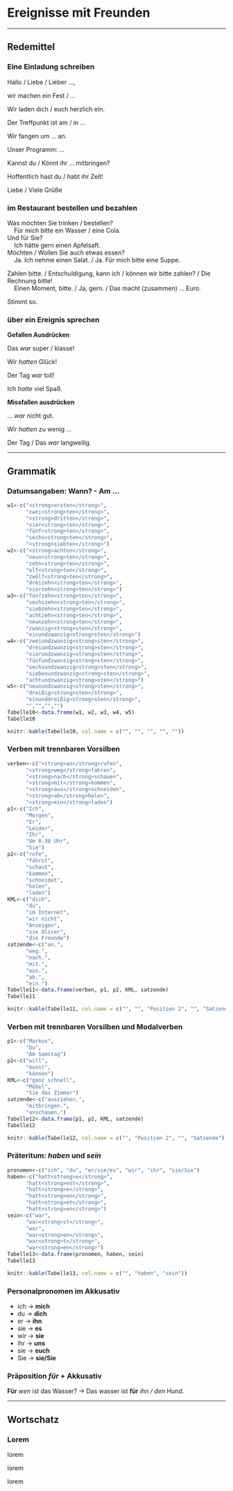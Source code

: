 Ereignisse mit Freunden {#K6A1}
=

---

Redemittel
--

### Eine Einladung schreiben {-}

Hallo / Liebe / Lieber ...,

wir machen ein Fest / ... 

Wir laden dich / euch herzlich ein.

Der Treffpunkt ist am / in ...

Wir fangen um ... an.

Unser Programm: ... 

Kannst du / Könnt ihr ... mitbringen?

Hoffentlich hast du / habt ihr Zeit!

Liebe / Viele Grüße

### im Restaurant bestellen und bezahlen {-}

Was möchten Sie trinken / bestellen?<br>&nbsp;&nbsp;&nbsp;&nbsp;Für mich bitte ein Wasser / eine Cola.<br>Und für Sie?<br>&nbsp;&nbsp;&nbsp;&nbsp;Ich hätte gern einen Apfelsaft.<br>Möchten / Wollen Sie auch etwas essen?<br>&nbsp;&nbsp;&nbsp;&nbsp;Ja. Ich nehme einen Salat. / Ja. Für mich bitte eine Suppe.

Zahlen bitte. / Entschuldigung, kann ich / können wir bitte zahlen? / Die Rechnung bitte!<br>&nbsp;&nbsp;&nbsp;&nbsp;Einen Moment, bitte. / Ja, gern. / Das macht (zusammen) ... Euro.

Stimmt so.

### über ein Ereignis sprechen {-}

**Gefallen Ausdrücken**

Das _war_ super / klasse!

Wir _hatten_ Glück!

Der Tag _war_ toll!

Ich _hatte_ viel Spaß.

**Missfallen ausdrücken**

... _war_ nicht gut.

Wir _hatten_ zu wenig ...

Der Tag / Das _war_ langweilig.

---

Grammatik
--

### Datumsangaben: Wann? - Am ... {-}

```r
w1<-c("<strong>ersten</strong>",
      "zwei<strong>ten</strong>",
      "<strong>dritten</strong>",
      "vier<strong>ten</strong>",
      "fünf<strong>ten</strong>",
      "sechs<strong>ten</strong>",
      "<strong>siebten</strong>")
w2<-c("<strong>achten</strong>",
      "neun<strong>ten</strong>",
      "zehn<strong>ten</strong>",
      "elf<strong>ten</strong>",
      "zwölf<strong>ten</strong>",
      "dreizehn<strong>ten</strong>",
      "vierzehn<strong>ten</strong>")
w3<-c("fünfzehn<strong>ten</strong>",
      "sechszehn<strong>ten</strong>",
      "siebzehn<strong>ten</strong>",
      "achtzehn<strong>ten</strong>",
      "neunzehn<strong>ten</strong>",
      "zwanzig<strong>sten</strong>",
      "einundzwanzig<strong>sten</strong>")
w4<-c("zweiundzwanzig<strong>sten</strong>",
      "dreiundzwanzig<strong>sten</strong>",
      "vierundzwanzig<strong>sten</strong>",
      "fünfundzwanzig<strong>sten</strong>",
      "sechsundzwanzig<strong>sten</strong>",
      "siebenundzwanzig<strong>sten</strong>",
      "achtundzwanzig<strong>sten</strong>")
w5<-c("neunundzwanzig<strong>sten</strong>",
      "dreißig<strong>sten</strong>",
      "einunddreißig<strong>sten</strong>",
      "","","","")
Tabelle10<-data.frame(w1, w2, w3, w4, w5)
Tabelle10
```

```r
knitr::kable(Tabelle10, col.name = c("", "", "", "", ""))
```

### Verben mit trennbaren Vorsilben {-}

```r
verben<-c("<strong>an</strong>rufen",
      "<strong>weg</strong>fahren",
      "<strong>nach</strong>schauen",
      "<strong>mit</strong>kommen",
      "<strong>aus</strong>schneiden",
      "<strong>ab</strong>holen",
      "<strong>ein</strong>laden")
p1<-c("Ich",
      "Morgen",
      "Er",
      "Leider",
      "Ihr",
      "Um 8.30 Uhr",
      "Sie")
p2<-c("rufe",
      "fährst",
      "schaut",
      "kommen",
      "schneidet",
      "holen",
      "laden")
KML<-c("dich",
      "du",
      "im Internet",
      "wir nicht",
      "Anzeigen",
      "sie Oliver",
      "die Freunde")
satzende<-c("an.",
      "weg.",
      "nach.",
      "mit.",
      "aus.",
      "ab.",
      "ein.")
Tabelle11<-data.frame(verben, p1, p2, KML, satzende)
Tabelle11
```

```r
knitr::kable(Tabelle11, col.name = c("", "", "Position 2", "", "Satzende"))
```

### Verben mit trennbaren Vorsilben und Modalverben {-}

```r
p1<-c("Markus",
      "Du",
      "Am Samstag")
p2<-c("will",
      "musst",
      "können")
KML<-c("ganz schnell",
      "Möbel",
      "Sie das Zimmer")
satzende<-c("ausziehen.",
      "mitbringen.",
      "anschauen.")
Tabelle12<-data.frame(p1, p2, KML, satzende)
Tabelle12
```

```r
knitr::kable(Tabelle12, col.name = c("", "Position 2", "", "Satzende"))
```

### Präteritum: _haben_ und _sein_ {-}

```r
pronomen<-c("ich", "du", "er/sie/es", "wir", "ihr", "sie/Sie")
haben<-c("hatt<strong>e</strong>",
      "hatt<strong>est</strong>",
      "hatt<strong>e</strong>",
      "hatt<strong>en</strong>",
      "hatt<strong>et</strong>",
      "hatt<strong>en</strong>")
sein<-c("war",
      "war<strong>st</strong>",
      "war",
      "war<strong>en</strong>",
      "war<strong>t</strong>",
      "war<strong>en</strong>")
Tabelle13<-data.frame(pronomen, haben, sein)
Tabelle13
```

```r
knitr::kable(Tabelle13, col.name = c("", "haben", "sein"))
```

### Personalpronomen im Akkusativ {-}

- ich -> **mich**
 - du -> **dich**
- er -> **ihn**
- sie -> **es**
- wir -> **sie**
- ihr -> **uns**
- sie -> **euch**
- Sie -> **sie/Sie**

### Präposition _für_ + Akkusativ {-}

**Für** _wen_ ist das Wasser? -> Das wasser ist **für** _ihn / den_ Hund.

---

Wortschatz
--

###  Lorem {-}

lorem

lorem

lorem
